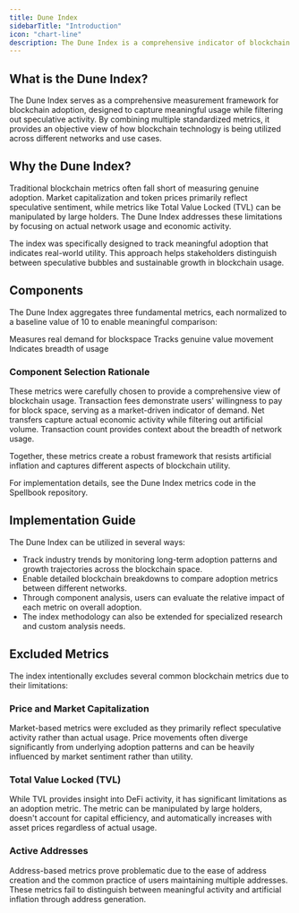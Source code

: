 ```yaml
---
title: Dune Index
sidebarTitle: "Introduction"
icon: "chart-line"
description: The Dune Index is a comprehensive indicator of blockchain adoption across the industry.
---
```


## What is the Dune Index?

The Dune Index serves as a comprehensive measurement framework for blockchain adoption, designed to capture meaningful usage while filtering out speculative activity. By combining multiple standardized metrics, it provides an objective view of how blockchain technology is being utilized across different networks and use cases.

## Why the Dune Index?

Traditional blockchain metrics often fall short of measuring genuine adoption. Market capitalization and token prices primarily reflect speculative sentiment, while metrics like Total Value Locked (TVL) can be manipulated by large holders. The Dune Index addresses these limitations by focusing on actual network usage and economic activity.

The index was specifically designed to track meaningful adoption that indicates real-world utility. This approach helps stakeholders distinguish between speculative bubbles and sustainable growth in blockchain usage.

## Components

The Dune Index aggregates three fundamental metrics, each normalized to a baseline value of 10 to enable meaningful comparison:

<CardGroup cols={3}>
  <Card title="Transaction Fees" icon="money-bill" href="/data-catalog/dune-index/gas-fees">
    Measures real demand for blockspace
  </Card>
  <Card title="Net USD Transferred" icon="money-bill-transfer" href="/data-catalog/dune-index/net-transfers">
    Tracks genuine value movement
  </Card>
  <Card title="Transactions" icon="arrow-right-arrow-left" href="/data-catalog/dune-index/transactions">
    Indicates breadth of usage
  </Card>
</CardGroup>

### Component Selection Rationale

These metrics were carefully chosen to provide a comprehensive view of blockchain usage. Transaction fees demonstrate users' willingness to pay for block space, serving as a market-driven indicator of demand. Net transfers capture actual economic activity while filtering out artificial volume. Transaction count provides context about the breadth of network usage.

Together, these metrics create a robust framework that resists artificial inflation and captures different aspects of blockchain utility.

<CardGroup cols={1}>
  <Card title="Dune Index Metrics Code" icon="code" href="https://github.com/duneanalytics/spellbook/tree/main/dbt_subprojects/daily_spellbook/models/_metrics/dune_index">
    For implementation details, see the Dune Index metrics code in the Spellbook repository.
  </Card>
</CardGroup>

## Implementation Guide

The Dune Index can be utilized in several ways:

- Track industry trends by monitoring long-term adoption patterns and growth trajectories across the blockchain space.
- Enable detailed blockchain breakdowns to compare adoption metrics between different networks.
- Through component analysis, users can evaluate the relative impact of each metric on overall adoption.
- The index methodology can also be extended for specialized research and custom analysis needs.

## Excluded Metrics

The index intentionally excludes several common blockchain metrics due to their limitations:

### Price and Market Capitalization
Market-based metrics were excluded as they primarily reflect speculative activity rather than actual usage. Price movements often diverge significantly from underlying adoption patterns and can be heavily influenced by market sentiment rather than utility.

### Total Value Locked (TVL)
While TVL provides insight into DeFi activity, it has significant limitations as an adoption metric. The metric can be manipulated by large holders, doesn't account for capital efficiency, and automatically increases with asset prices regardless of actual usage.

### Active Addresses
Address-based metrics prove problematic due to the ease of address creation and the common practice of users maintaining multiple addresses. These metrics fail to distinguish between meaningful activity and artificial inflation through address generation.

